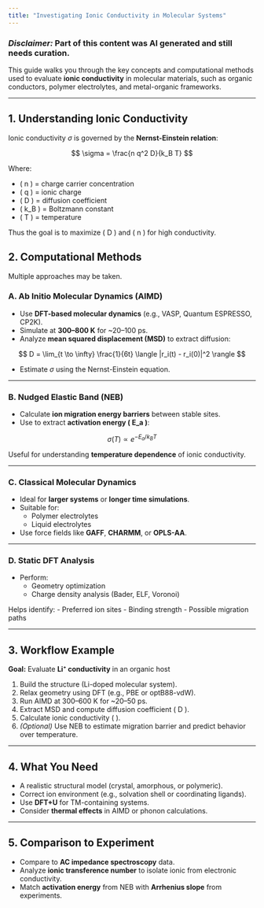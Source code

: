 ```yaml
---
title: "Investigating Ionic Conductivity in Molecular Systems"
---
```


### *Disclaimer:* Part of this content was AI generated and still needs curation.

This guide walks you through the key concepts and computational methods used to evaluate **ionic conductivity** in molecular materials, such as organic conductors, polymer electrolytes, and metal-organic frameworks.

---

## 1. Understanding Ionic Conductivity

Ionic conductivity $\sigma$ is governed by the **Nernst-Einstein relation**:

$$
\sigma = \frac{n q^2 D}{k_B T}
$$

Where:

- \( n \) = charge carrier concentration  
- \( q \) = ionic charge  
- \( D \) = diffusion coefficient  
- \( k_B \) = Boltzmann constant  
- \( T \) = temperature  

Thus the goal is to maximize \( D \) and \( n \) for high conductivity.


## 2. Computational Methods

Multiple approaches may be taken.

### A. Ab Initio Molecular Dynamics (AIMD)

- Use **DFT-based molecular dynamics** (e.g., VASP, Quantum ESPRESSO, CP2K).
- Simulate at **300–800 K** for ~20–100 ps.
- Analyze **mean squared displacement (MSD)** to extract diffusion:

$$
D = \lim_{t \to \infty} \frac{1}{6t} \langle |r_i(t) - r_i(0)|^2 \rangle
$$

- Estimate $\sigma$ using the Nernst-Einstein equation.

---

### B. Nudged Elastic Band (NEB)

- Calculate **ion migration energy barriers** between stable sites.
- Use to extract **activation energy \( E_a \)**:

$$
\sigma(T) \propto e^{-E_a/k_BT}
$$

Useful for understanding **temperature dependence** of ionic conductivity.

---

### C. Classical Molecular Dynamics

- Ideal for **larger systems** or **longer time simulations**.
- Suitable for:
  - Polymer electrolytes
  - Liquid electrolytes
- Use force fields like **GAFF**, **CHARMM**, or **OPLS-AA**.

---

### D. Static DFT Analysis

- Perform:
  - Geometry optimization
  - Charge density analysis (Bader, ELF, Voronoi)

Helps identify:
- Preferred ion sites
- Binding strength
- Possible migration paths

---

## 3. Workflow Example

**Goal:** Evaluate **Li⁺ conductivity** in an organic host

1. Build the structure (Li-doped molecular system).
2. Relax geometry using DFT (e.g., PBE or optB88-vdW).
3. Run AIMD at 300–600 K for ~20–50 ps.
4. Extract MSD and compute diffusion coefficient \( D \).
5. Calculate ionic conductivity \( \sigma \).
6. *(Optional)* Use NEB to estimate migration barrier and predict behavior over temperature.

---

## 4. What You Need

- A realistic structural model (crystal, amorphous, or polymeric).
- Correct ion environment (e.g., solvation shell or coordinating ligands).
- Use **DFT+U** for TM-containing systems.
- Consider **thermal effects** in AIMD or phonon calculations.

---

## 5. Comparison to Experiment

- Compare to **AC impedance spectroscopy** data.
- Analyze **ionic transference number** to isolate ionic from electronic conductivity.
- Match **activation energy** from NEB with **Arrhenius slope** from experiments.




